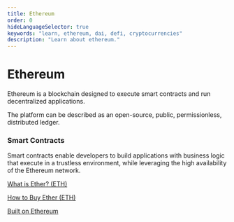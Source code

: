 ```yaml
---
title: Ethereum
order: 0
hideLanguageSelector: true
keywords: "learn, ethereum, dai, defi, cryptocurrencies"
description: "Learn about ethereum."
---
```


# Ethereum

Ethereum is a blockchain designed to execute smart contracts and run decentralized applications.

The platform can be described as an open-source, public, permissionless, distributed ledger.

### Smart Contracts

Smart contracts enable developers to build applications with business logic that execute in a trustless environment, while leveraging the high availability of the Ethereum network.

<List>

[What is Ether? (ETH)](https://docs.ethhub.io/ethereum-basics/what-is-ether/)

[How to Buy Ether (ETH)](https://docs.ethhub.io/using-ethereum/how-to-buy-ether/)

[Built on Ethereum ](https://docs.ethhub.io/built-on-ethereum/built-on-ethereum/)

</List>
